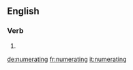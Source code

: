 ==English==

===Verb===
{{head|en|present participle}}

# {{present participle of|numerate|lang=en}}

[[de:numerating]]
[[fr:numerating]]
[[it:numerating]]